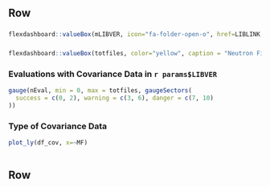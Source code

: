 
Row {}
-------------------------------------

### {data-width=200}
```r
flexdashboard::valueBox(mLIBVER, icon="fa-folder-open-o", href=LIBLINK, color=as.character(my_colors[mLIBVER]), caption = paste(" Released in ", libdates[mLIBVER]))

```   

### {data-width=200}
```r
flexdashboard::valueBox(totfiles, color="yellow", caption = "Neutron Files")

```   

### Evaluations with Covariance Data in `r params$LIBVER` {data-width=200}
```r
gauge(nEval, min = 0, max = totfiles, gaugeSectors(
  success = c(0, 2), warning = c(3, 6), danger = c(7, 10)
))
```


###  Type of Covariance Data {data-width=400}

```r

plot_ly(df_cov, x=~MF)
 
```


Row {}
-------------------------------------




